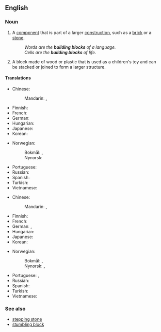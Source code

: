 ==English==

===Noun===
{{en-noun}}

# A [[component]] that is part of a larger [[construction]], such as a [[brick]] or a [[stone]].
#: ''Words are the '''building blocks''' of a language.''
#: ''Cells are the '''building blocks''' of life.''
# A block made of wood or plastic that is used as a children's toy and can be stacked or joined to form a larger structure.

====Translations====
{{trans-top|component that is part of a larger construction}}
* Chinese:
*: Mandarin: {{t+|cmn|基礎|sc=Hani}}, {{t+|cmn|基础|tr=jīchǔ|sc=Hani}}
* Finnish: {{t|fi|rakennusosa}}
* French: {{t+|fr|brique|f}}
* German: {{t+|de|Baustein|m}}
* Hungarian: {{t+|hu|építőkő}}
* Japanese: {{t-needed|ja}}
* Korean: {{t-needed|ko}}
{{trans-mid}}
* Norwegian:
*: Bokmål: {{t|nb|byggeblokk|m|f}}, {{t|nb|byggestein|m}}
*: Nynorsk: {{t|nn|byggestein|m}}
* Portuguese: {{t|pt|bloco de construção}}
* Russian: {{t|ru|строи́тельный блок|m}}
* Spanish: {{t-needed|es}}
* Turkish: {{t+|tr|yapı taşı}}
* Vietnamese: {{t-needed|vi}}
{{trans-bottom}}

{{trans-top|block made of wood or plastic that is used as a children's toy}}
* Chinese:
*: Mandarin: {{t+|cmn|積木|sc=Hani}}, {{t+|cmn|积木|tr=jīmù|sc=Hani}}
* Finnish: {{t|fi|rakennuspalikka}}
* French: {{t+|fr|cube|m}}
* German: {{t+|de|Bauklotz|m}}, {{t|de|Spielbaustein|m}}
* Hungarian: {{t+|hu|építőkocka}}
* Japanese: {{t-needed|ja}}
* Korean: {{t-needed|ko}}
{{trans-mid}}
* Norwegian:
*: Bokmål: {{t|nb|byggeblokk|m|f}}, {{t|nb|byggekloss|m}}
*: Nynorsk: {{t|nn|byggjekloss|m}}, {{t|nn|byggekloss|m}}
* Portuguese: {{t|pt|bloco de construção|m}}, {{t|pt|bloco de montar|m}}
* Russian: {{t+|ru|ку́бик|m}}
* Spanish: {{t-needed|es}}
* Turkish: {{t-check|tr|[[inşaat kutusu]] [[parçası]]}} {{attention|tr|2=was "[[inşaat kutusu]] [[parçası]]" - assumed sum-of-parts; if an idiom, remove the wikilinks to the individual words. see [[User:Kephir/gadgets/xte#Translation_fixing]]}}
* Vietnamese: {{t-needed|vi}}
{{trans-bottom}}

===See also===
* [[stepping stone]]
* [[stumbling block]]
